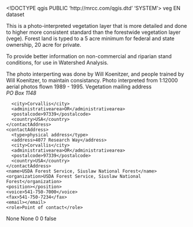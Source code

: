 <!DOCTYPE qgis PUBLIC 'http://mrcc.com/qgis.dtd' 'SYSTEM'>
<qgis version="3.38.3-Grenoble">
  <identifier>veg</identifier>
  <parentidentifier></parentidentifier>
  <language>EN</language>
  <type>dataset</type>
  <title>veg</title>
  <abstract>This is a photo-interpreted vegetation layer that is more detailed and done to higher more consistent standard than the forestwide vegetation layer (vege). Forest land is typed to a 5 acre minimum for federal and state ownership, 20 acre for private. 

To provide better information on non-commercial and riparian stand conditions, for use in Watershed Analysis.

The photo interperting was done by Will Koenitzer, and people trained by Will Koenitzer, to maintain consistancy. Photo interpreted from 1:12000 aerial photos flown 1989 - 1995. </abstract>
  <keywords vocabulary="gmd:topicCategory">
    <keyword>Vegetation</keyword>
  </keywords>
  <contact>
    <contactAddress>
      <type>mailing address</type>
      <address>PO Box 1148</address>
      <city>Corvallis</city>
      <administrativearea>OR</administrativearea>
      <postalcode>97339</postalcode>
      <country>USA</country>
    </contactAddress>
    <contactAddress>
      <type>physical address</type>
      <address>4077 Research Way</address>
      <city>Corvallis</city>
      <administrativearea>OR</administrativearea>
      <postalcode>97339</postalcode>
      <country>USA</country>
    </contactAddress>
    <name>USDA Forest Service, Siuslaw National Forest</name>
    <organization>USDA Forest Service, Siuslaw National Forest</organization>
    <position></position>
    <voice>541-750-7000</voice>
    <fax>541-750-7234</fax>
    <email></email>
    <role>Point of contact</role>
  </contact>
  <links>
    <link type="Local Area Network" mimeType="" format="" size="" description="" url="file://\\ds.fs.fed.us\EFS\\FS\NFS\R06\Program\ResourceInfoMgmt\GIS\CSA2\Workspace\angigi\Converting_lib\Siuslaw\shapefiles\veg.shp" name="Shapefile"/>
  </links>
  <dates/>
  <fees></fees>
  <constraints type="Access">None</constraints>
  <rights>None</rights>
  <encoding></encoding>
  <crs>
    <spatialrefsys nativeFormat="Wkt">
      <wkt></wkt>
      <proj4></proj4>
      <srsid>0</srsid>
      <srid>0</srid>
      <authid></authid>
      <description></description>
      <projectionacronym></projectionacronym>
      <ellipsoidacronym></ellipsoidacronym>
      <geographicflag>false</geographicflag>
    </spatialrefsys>
  </crs>
  <extent>
    <spatial minz="0" crs="EPSG:4326" maxz="0" miny="1076725.75088700000196695" maxy="1263713.70123900007456541" minx="268139.86888199998065829" dimensions="2" maxx="315088.56132400000933558"/>
  </extent>
</qgis>

